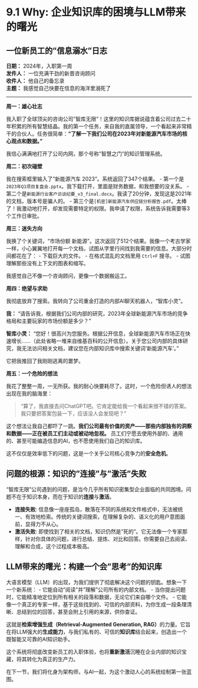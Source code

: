 # 9.1 Why: 企业知识库的困境与LLM带来的曙光

## 一位新员工的"信息溺水"日志

**日期：** 2024年，入职第一周  
**发件人：** 一位充满干劲的新晋咨询顾问  
**收件人：** 他自己的备忘录  
**主题：** 我感觉自己快要在信息的海洋里溺死了

---

**周一：雄心壮志**

我入职了全球顶尖的咨询公司"智库无限"！这里的知识库据说蕴含着公司过去二十年积累的所有智慧结晶。我的第一个任务，来自我的直属领导，一个看起来非常精干的合伙人。任务很简单：**"了解一下我们公司在2023年对新能源汽车市场的核心观点和数据。"**

我信心满满地打开了公司内网，那个号称"智慧之门"的知识管理系统。

**周二：初次碰壁**

我在搜索框里输入了"新能源汽车 2023"。系统返回了347个结果。
-   第一个是`2023年Q1项目复盘会.pptx`。我下载打开，里面是财务数据，和我想要的没关系。
-   第二个是`新能源行业客户访谈纪要_v3_final.docx`。我读了20分钟，发现这是2021年的文档，版本号是骗人的。
-   第三个是`[机密]新能源汽车供应链分析报告.pdf`。太棒了！我激动地打开，却发现需要特定的权限。我申请了权限，系统告诉我需要等3个工作日审批。

**周三：迷失方向**

我换了个关键词，"市场份额 新能源"。这次返回了512个结果。我像一个考古学家一样，小心翼翼地打开每一个文档，试图从字里行间找到我需要的信息。大部分时间都花在了：
-   下载巨大的文件。
-   在格式混乱的文档里用 `Ctrl+F` 搜寻。
-   试图理解那些没有上下文的图表和缩写。

我感觉自己不像一个咨询顾问，更像一个数据搬运工。

**周四：绝望与求助**

我彻底放弃了搜索。我转向了公司重金打造的内部AI聊天机器人，"智库小灵"。

**我：** "请告诉我，根据我们公司内部的研究，2023年全球新能源汽车市场的竞争格局和主要玩家的市场份额是多少？"

**智库小灵：** "您好！很高兴为您服务。根据公开信息，全球新能源汽车市场正在快速增长……（此处省略一堆来自维基百科的公开信息）。关于您公司内部的具体研究，我无法访问相关文档，建议您在内部知识库中搜索关键词'新能源汽车'。"

它把我推回了我刚刚逃离的噩梦。

**周五：一个危险的想法**

我花了整整一周，一无所获。我的耐心快要耗尽了。这时，一个危险但诱人的想法出现在我的脑海里：

> "算了，我直接去问ChatGPT吧。它肯定能给我一个看起来很不错的答案。我只要把答案包装一下，应该没人会发现吧？"

这个想法让我自己都吓了一跳。**我们公司最有价值的资产——那些内部独有的洞察和数据——正在被员工们主动或被动地忽视。** 员工们宁愿去使用外部的、通用的、甚至可能编造信息的AI，也不愿使用我们自己的知识库。

这不仅仅是效率低下的问题，这是一个关乎公司核心竞争力的**安全危机**。

## 问题的根源：知识的"连接"与"激活"失败

"智库无限"公司遇到的问题，是当今几乎所有知识密集型企业面临的共同困境。问题不在于知识本身，而在于知识的**连接**与**激活**。

-   **连接失败**: 信息像一座座孤岛，散落在不同的系统和文件格式中，无法被统一、有效地检索。传统的关键词搜索，在理解复杂的、语义化的用户意图面前，显得力不从心。
-   **激活失败**: 即使找到了相关的文档，知识仍然是"死的"。它无法像一个专家那样，针对你具体的问题，进行总结、提炼、对比和回答。你需要自己去阅读、理解和合成，这个过程成本极高。

## LLM带来的曙光：构建一个会"思考"的知识库

大语言模型（LLM）的出现，为我们提供了彻底解决这个问题的钥匙。想象一下一个新系统：
-   它能自动"阅读"并"理解"公司所有的内部文档。
-   当你提出问题时，它能精准地定位到所有相关的段落和数据，无论它们来自哪个文件。
-   它能像一个真正的专家一样，基于这些找到的、可信的内部资料，为你生成一段条理清晰、总结到位的回答，甚至会附上引用的来源，供你查证。

这就是**检索增强生成（Retrieval-Augmented Generation, RAG）**的力量。它旨在将LLM强大的**生成能力**，与我们私有的、可信的**知识库**结合起来，创造出一个既智能又可靠的AI知识助手。

这个系统将彻底改变新员工的入职体验，也将**重新激活**沉睡在企业内部的知识宝藏，将其转化为真正的生产力。

在下一节，我们将化身为架构师，与AI一起，为这个激动人心的系统绘制第一张蓝图。 